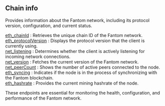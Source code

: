 
<Meta title="Fantom chain info | dRPC" />

## Chain info

Provides information about the Fantom network, including its protocol version, configuration, and current status.

[eth_chainId](/fantom-api/chaininfo/eth_chainId) : Retrieves the unique chain ID of the Fantom network. \
[eth_protocolVersion](/fantom-api/chaininfo/eth_protocolVersion) : Displays the protocol version that the client is currently using. \
[net_listening](/fantom-api/chaininfo/net_listening) : Determines whether the client is actively listening for incoming network connections. \
[net_version](/fantom-api/chaininfo/net_version) : Fetches the current version of the Fantom network. \
[net_peerCount](/fantom-api/chaininfo/net_peerCount) : Shows the number of active peers connected to the node. \
[eth_syncing](/fantom-api/chaininfo/eth_syncing) : Indicates if the node is in the process of synchronizing with the Fantom blockchain. \
[eth_hashrate](/fantom-api/chaininfo/eth_hashrate) : Provides the current mining hashrate of the node.

These endpoints are essential for monitoring the health, configuration, and performance of the Fantom network.

<Space h={16} />
<GetStarted />
